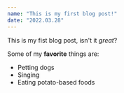 ```yaml
---
name: "This is my first blog post!"
date: "2022.03.28"
---
```


This is my fist blog post, isn't it *great*?

Some of my **favorite** things are:

* Petting dogs
* Singing
* Eating potato-based foods